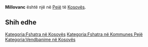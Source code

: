 {{Fshat në 
 | Emri                = Millovanc
 | EmriAlt                = 
 | NAME_SHORT_FORM=      
 | NAME_GENERIC=      
 | NAME_SORT_NAME_RO=      MILLOVANC
 | FULL_NAME_RO = Millovanc
 | FULL_NAME_ND_RO=Millovanc
 | SORT_NAME_RG=MILLOVANC
 | FULL_NAME_RG=Millovanc
 | FULL_NAME_ND_RG=Millovanc
 | SRP_NAME_SHORT_FORM=      
 | SRP_NAME_GENERIC=      
 | SRP_NAME_SORT_NAME_RO=      
 | SRP_FULL_NAME_RO = 
 | SRP_FULL_NAME_ND_RO=
 | SRP_SORT_NAME_RG=
 | SRP_FULL_NAME_RG=
 | SRP_FULL_NAME_ND_RG=
 | Emri (Rasa dhanore) = 
 | Figura              = 
 | Shteti              = Kosovo
 | Komuna              = Pejë
 | Kodi postar         = 
 | Sipërfaqja          = 

 | Popullsia           = 

 | Regj. i popullsisë  = 
 | Dend. e popullsisë  = 
 | Faqja zyrtare       = 
 <!--- Koordinatat ----> 
 | Gjerësia            = 42.620833
 | Gjatësia            = 20.401944
 | Lartësia            = 
}}
'''Millovanc''' është një [[]] në [[Pejë]] të [[Kosovës]].

<!-- == Gjeografia == -->
<!-- == Historia == -->
<!-- == Demografia == -->
== Shih edhe ==
{{Komuna Pejë}}
{{Kosovo-Administrata-Cung}}

[[Kategoria:Fshatra në Kosovës]]
[[Kategoria:Fshatra në Kommunes Pejë]]
[[Kategoria:Vendbanime në Kosovës]]